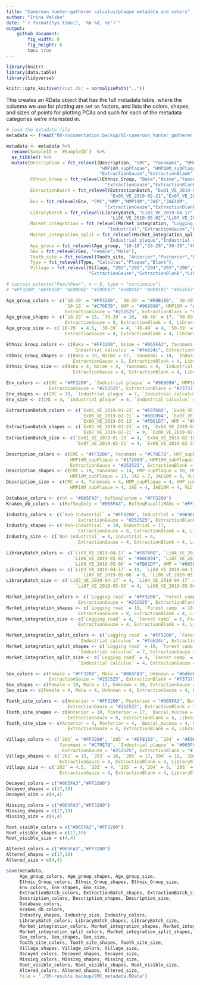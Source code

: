```yaml
---
title: "Cameroon hunter-gatherer calculus/plaque metadata and colors"
author: "Irina Velsko"
date: "`r format(Sys.time(), '%b %d, %Y')`"
output:
    github_document:
        fig_width: 8
        fig_height: 6
        toc: true
---
```


```r
library(knitr)
library(data.table)
library(tidyverse)

```

```r
knitr::opts_knit$set(root.dir = normalizePath(".."))
```

This creates an RData object that has the full metadata table, where the columns
we use for plotting are set as factors, and lists the colors, shapes, and sizes of
points for plotting PCAs and such for each of the metadata categories we're
interested in.
```r
# load the metadata file
metadata <- fread("00-documentation.backup/01-cameroon_hunter_gatherer_metadata.tsv")

metadata <- metadata %>%
  rename(SampleID = `#SampleID`)  %>%
  as_tibble() %>%
  mutate(Description = fct_relevel(Description, "CMC", "Yanomami", "HMP_supPlaque", "HMP_subPlaque",
                                   "HMP10M_supPlaque", "HMP10M_subPlaque","JAE","JAE10M", "VLC",
                                   "ExtractionGauze","ExtractionBlank","LibraryBlank"),
         Ethnic_Group = fct_relevel(Ethnic_Group, "Baka","Nzime","Yanomami","Industrial plaque","Industrial calculus",
                                     "ExtractionGauze","ExtractionBlank","LibraryBlank"),
         ExtractionBatch = fct_relevel(ExtractionBatch, "Ex01_VE_2019-01-23","Ex04_VE_2019-02-18","Ex05_VE_2019-02-18",
                                       "Ex06_VE_2019-02-21","Ex07_VE_2019-02-21","Ex08_VE_2019-02-25","Ex09_VE_2019-03-13"),
         Env = fct_relevel(Env, "CMC","HMP","HMP10M","JAE","JAE10M",
                                     "ExtractionGauze","ExtractionBlank","LibraryBlank"),
         LibraryBatch = fct_relevel(LibraryBatch, "Li03_VE_2019-04-17","Li04_VE_2019-04-17","Li05_VE_2019-04-17",
                                       "Li06_VE_2019-05-02","Li07_VE_2019-05-06","Li08_VE_2019-05-06","Li09_VE_2019-05-06"),
         Market_integration = fct_relevel(Market_integration, "Logging road","Forest camp","Farming","Yanomami",
                                      "Industrial","ExtractionGauze","ExtractionBlank","LibraryBlank"),
         Market_integration_split = fct_relevel(Market_integration_split, "Logging road","Forest camp","Farming","Yanomami",
                                      "Industrial plaque","Industrial calculus", "ExtractionGauze","ExtractionBlank","LibraryBlank"),
         Age_group = fct_relevel(Age_group, "10-18","18-29","30-39","40-49","50-59","60+","HMP","HMP10M"),
         Sex = fct_relevel(Sex, "Female","Male"),
         Tooth_site = fct_relevel(Tooth_site, "Anterior","Posterior","Buccal_mucosa","HMP","HMP10M"),
         Type = fct_relevel(Type, "Calculus","Plaque","Blank"),
         Village = fct_relevel(Village, "202","205","204","203","206","Yanomami","Industrial plaque","Industrial calculus",
                               "ExtractionGauze","ExtractionBlank","LibraryBlank"))

```

```r
# lacroix_palette("PeachPear", n = 8, type = "continuous")
# "#FF3200" "#EF8158" "#E9BD8E" "#CBDDA7" "#38BCAD" "#0B91B5" "#065FA3" "#172869"

Age_group_colors <- c(`18-29` = "#FF3200", `30-39` = "#E9B186", `40-49` = "#82CDAA", `50-59` = "#0686B8", `60+` = "#172869",
                      `10-18` = "#C70E7B", HMP = "#969696", HMP10M = "#d9d9d9",
                      ExtractionGauze = "#252525", ExtractionBlank = "#737373", LibraryBlank = "#bdbdbd")
Age_group_shapes <- c(`18-29` = 15, `30-39` = 16, `40-49` = 17, `50-59` = 18, `60+` = 25, `10-18` = 14, HMP = 7, HMP10M = 9,
                      ExtractionGauze = 8, ExtractionBlank = 4, LibraryBlank = 3)
Age_group_size <- c(`18-29` = 4.5, `30-39` = 4, `40-49` = 4, `50-59` = 6, `60+` = 4, `10-18` = 4, HMP = 4, HMP10M = 4,
                      ExtractionGauze = 4, ExtractionBlank = 4, LibraryBlank = 4)

Ethnic_Group_colors <- c(Baka = "#FF3200", Nzime = "#065FA3", Yanomami = "#C70E7B", `Industrial plaque` = "#969696", 
                         `Industrial calculus` = "#feb24c", ExtractionGauze = "#252525", ExtractionBlank = "#737373", LibraryBlank = "#bdbdbd")
Ethnic_Group_shapes <- c(Baka = 19, Nzime = 17,  Yanomami = 14, `Industrial plaque` = 7, `Industrial calculus` = 7,
                         ExtractionGauze = 8, ExtractionBlank = 4, LibraryBlank = 3)
Ethnic_Group_size <- c(Baka = 4, Nzime = 4,  Yanomami = 4, `Industrial plaque` = 4, `Industrial calculus` = 4, 
                         ExtractionGauze = 4, ExtractionBlank = 4, LibraryBlank = 4)

Env_colors <- c(CMC = "#FF3200", `Industrial plaque` = "#969696", HMP10M = "#172869", JAE10M = "#ffeda0", `Industrial calculus` = "#feb24c",
                ExtractionGauze = "#252525", ExtractionBlank = "#737373", LibraryBlank = "#bdbdbd")
Env_shapes <- c(CMC = 19, `Industrial plaque` = 7, `Industrial calculus` = 7, ExtractionGauze = 8, ExtractionBlank = 4, LibraryBlank = 3)
Env_size <- c(CMC = 4, `Industrial plaque` = 4, `Industrial calculus` = 4, ExtractionGauze = 4, ExtractionBlank = 4, LibraryBlank = 4)

ExtractionBatch_colors <- c(`Ex01_VE_2019-01-23` = "#F8766D", `Ex04_VE_2019-02-18` = "#C49A00", `Ex05_VE_2019-02-18` = "#53B400", 
                            `Ex06_VE_2019-02-21` = "#00C094", `Ex07_VE_2019-02-21` = "#00B6EB", `Ex08_VE_2019-02-25` = "#A58AFF", 
                            `Ex09_VE_2019-03-13` = "#FB61D7", HMP = "#065FA3", JAE = "#feb24c", Yanomami = "#C70E7B")
ExtractionBatch_shapes <- c(`Ex01_VE_2019-01-23` = 19, `Ex04_VE_2019-02-18` = 17,  `Ex05_VE_2019-02-18` = 14, `Ex06_VE_2019-02-21` = 7, 
                            `Ex07_VE_2019-02-21` = 9, `Ex08_VE_2019-02-25` = 7, `Ex09_VE_2019-03-13` = 9, Yanomami = 14, HMP = 7, JAE = 7)
ExtractionBatch_size <- c(`Ex01_VE_2019-01-23` = 4, `Ex04_VE_2019-02-18` = 4,  `Ex05_VE_2019-02-18` = 4, `Ex06_VE_2019-02-21` = 4, 
                          `Ex07_VE_2019-02-21` = 4, `Ex08_VE_2019-02-25` = 4, `Ex09_VE_2019-03-13` = 4, Yanomami = 4, HMP = 4, JAE = 4)

Description_colors <- c(CMC = "#FF3200", Yanomami = "#C70E7B", HMP_supPlaque = "#065FA3", HMP_subPlaque = "#065FA3", # HMP_supPlaque = "#", HMP_subPlaque = "#172869", 
                        HMP10M_supPlaque = "#172869", HMP10M_subPlaque = "#172869", JAE10M = "#ffeda0", JAE = "#feb24c", VLC = "#feb24c",
                        ExtractionGauze = "#252525", ExtractionBlank = "#737373", LibraryBlank = "#bdbdbd")
Description_shapes <- c(CMC = 19, Yanomami = 14, HMP_supPlaque = 10, HMP_subPlaque = 13, HMP10M_supPlaque = 10, 
                        HMP10M_subPlaque = 13, JAE = 7, JAE10M = 9, VLC = 7, ExtractionGauze = 8, ExtractionBlank = 4, LibraryBlank = 3)
Description_size <- c(CMC = 4, Yanomami = 4, HMP_supPlaque = 4, HMP_subPlaque = 4, HMP10M_supPlaque = 4, 
                        HMP10M_subPlaque = 4, JAE = 4, JAE10M = 4, VLC = 4, ExtractionGauze = 4, ExtractionBlank = 4, LibraryBlank = 4)

Database_colors <- c(nt = "#065FA3", RefSeqCustom = "#FF3200")
Kraken_db_colors <- c(RefSeqOnly = "#065FA3", RefSeqPasolliMAGs = "#FF3200")

Industry_colors <- c(`Non-industrial` = "#FF3200", Industrial = "#969696",
                           ExtractionGauze = "#252525", ExtractionBlank = "#737373", LibraryBlank = "#bdbdbd")
Industry_shapes <- c(`Non-industrial` = 19, Industrial = 17,
                           ExtractionGauze = 8, ExtractionBlank = 4, LibraryBlank = 3)
Industry_size <- c(`Non-industrial` = 4, Industrial = 4,
                           ExtractionGauze = 4, ExtractionBlank = 4, LibraryBlank = 4)

LibraryBatch_colors <- c(`Li03_VE_2019-04-17` = "#F8766D", `Li04_VE_2019-04-17` = "#C49A00", `Li05_VE_2019-04-17` = "#53B400", 
                         `Li06_VE_2019-05-02` = "#00C094", `Li07_VE_2019-05-06` = "#00B6EB", `Li08_VE_2019-05-06` = "#A58AFF", 
                         `Li09_VE_2019-05-06` = "#FB61D7", HMP = "#065FA3", JAE = "#feb24c", Yanomami = "#C70E7B")
LibraryBatch_shapes <- c(`Li03_VE_2019-04-17` = 19, `Li04_VE_2019-04-17` = 17,  `Li05_VE_2019-04-17` = 14, `Li06_VE_2019-05-02` = 7, 
                            `Li07_VE_2019-05-06` = 9, `Li08_VE_2019-05-06` = 7, `Li09_VE_2019-05-06` = 9, Yanomami = 14, HMP = 7, JAE = 7)
LibraryBatch_size <- c(`Li03_VE_2019-04-17` = 4, `Li04_VE_2019-04-17` = 4,  `Li05_VE_2019-04-17` = 4, `Li06_VE_2019-05-02` = 4, 
                          `Li07_VE_2019-05-06` = 4, `Li08_VE_2019-05-06` = 4, `Li09_VE_2019-05-06` = 4, Yanomami = 4, HMP = 4, JAE = 4)

Market_integration_colors <- c(`Logging road` = "#FF3200", `Forest camp` = "#82CDAA", Farming = "#065FA3", Yanomami = "#C70E7B", Industrial = "#969696",
                           ExtractionGauze = "#252525", ExtractionBlank = "#737373", LibraryBlank = "#bdbdbd")
Market_integration_shapes <- c(`Logging road` = 19, `Forest camp` = 18, Farming = 17, Yanomami = 14, Industrial = 7,
                           ExtractionGauze = 8, ExtractionBlank = 4, LibraryBlank = 3)
Market_integration_size <- c(`Logging road` = 4, `Forest camp` = 6, Farming = 4, Yanomami = 4, Industrial = 4,
                           ExtractionGauze = 4, ExtractionBlank = 4, LibraryBlank = 4)

Market_integration_split_colors <- c(`Logging road` = "#FF3200", `Forest camp` = "#82CDAA", Farming = "#065FA3", Yanomami = "#C70E7B", `Industrial plaque` = "#969696",
                           `Industrial calculus` = "#feb24c", ExtractionGauze = "#252525", ExtractionBlank = "#737373", LibraryBlank = "#bdbdbd")
Market_integration_split_shapes <- c(`Logging road` = 19, `Forest camp` = 18, Farming = 17, Yanomami = 14, `Industrial plaque` = 7,
                           `Industrial calculus` = 7, ExtractionGauze = 8, ExtractionBlank = 4, LibraryBlank = 3)
Market_integration_split_size <- c(`Logging road` = 4, `Forest camp` = 6, Farming = 4, Yanomami = 4, `Industrial plaque` = 4,
                           `Industrial calculus` = 4, ExtractionGauze = 4, ExtractionBlank = 4, LibraryBlank = 4)

Sex_colors <- c(Female = "#FF3200", Male = "#065FA3", Unknown = "#bdbdbd",
                ExtractionGauze = "#252525", ExtractionBlank = "#737373", LibraryBlank = "#bdbdbd")
Sex_shapes <- c(Female = 19, Male = 17, Unknown = 16, ExtractionGauze = 8, ExtractionBlank = 4, LibraryBlank = 3)
Sex_size <- c(Female = 4, Male = 4, Unknown = 4, ExtractionGauze = 4, ExtractionBlank = 4, LibraryBlank = 4)

Tooth_site_colors <- c(Anterior = "#FF3200", Posterior = "#065FA3", Buccal_mucosa = "#C70E7B", HMP = "#969696", HMP10M = "#d9d9d9",
                       ExtractionGauze = "#252525", ExtractionBlank = "#737373", LibraryBlank = "#bdbdbd")
Tooth_site_shapes <- c(Anterior = 19, Posterior = 17,  Buccal_mucosa = 14, HMP = 7, HMP10M = 9,
                       ExtractionGauze = 8, ExtractionBlank = 4, LibraryBlank = 3)
Tooth_site_size <- c(Anterior = 4, Posterior = 4,  Buccal_mucosa = 4, HMP = 4, HMP10M = 4,
                       ExtractionGauze = 4, ExtractionBlank = 4, LibraryBlank = 4)

Village_colors <- c(`202` = "#FF3200", `205` = "#EF8158", `204` = "#E9BD8E", `203` = "#CBDDA7", `206` = "#38BCAD",
                    Yanomami = "#C70E7B", `Industrial plaque` = "#065FA3", HMP10M = "#172869", JAE10M = "#ffeda0", `Industrial calculus` = "#feb24c",
                     ExtractionGauze = "#252525", ExtractionBlank = "#737373", LibraryBlank = "#bdbdbd")
Village_shapes <- c(`202` = 15, `203` = 16, `205` = 17,`204` = 18, `206` = 25, Yanomami = 14, `Industrial plaque` = 7, HMP10M = 9, `Industrial calculus` = 7, JAE10M = 9,
                    ExtractionGauze = 8, ExtractionBlank = 4, LibraryBlank = 3)
Village_size <- c(`202` = 4.5, `203` = 4, `205` = 4,`204` = 6, `206` = 4, Yanomami = 4, `Industrial plaque` = 4, HMP10M = 4, `Industrial calculus` = 4, JAE10M = 4,
                    ExtractionGauze = 4, ExtractionBlank = 4, LibraryBlank = 4)

Decayed_colors = c("#065FA3","#FF3200")
Decayed_shapes = c(17,19)
Decayed_size = c(4,4)

Missing_colors = c("#065FA3","#FF3200")
Missing_shapes = c(17,19)
Missing_size = c(4,4)

Root_visible_colors = c("#065FA3","#FF3200")
Root_visible_shapes = c(17,19)
Root_visible_size = c(4,4)

Altered_colors = c("#065FA3","#FF3200")
Altered_shapes = c(17,19)
Altered_size = c(4,4)

```


```r
save(metadata, 
     Age_group_colors, Age_group_shapes, Age_group_size,
     Ethnic_Group_colors, Ethnic_Group_shapes, Ethnic_Group_size,
     Env_colors, Env_shapes, Env_size,
     ExtractionBatch_colors, ExtractionBatch_shapes, ExtractionBatch_size,
     Description_colors, Description_shapes, Description_size, 
     Database_colors,
     Kraken_db_colors,
     Industry_shapes, Industry_size, Industry_colors,
     LibraryBatch_colors, LibraryBatch_shapes, LibraryBatch_size,
     Market_integration_colors, Market_integration_shapes, Market_integration_size,
     Market_integration_split_colors, Market_integration_split_shapes, Market_integration_split_size,
     Sex_colors, Sex_shapes, Sex_size,
     Tooth_site_colors, Tooth_site_shapes, Tooth_site_size,
     Village_shapes, Village_colors, Village_size,
     Decayed_colors, Decayed_shapes, Decayed_size,
     Missing_colors, Missing_shapes, Missing_size,
     Root_visible_colors, Root_visible_shapes, Root_visible_size,
     Altered_colors, Altered_shapes, Altered_size,
     file = "./05-results.backup/CMC_metadata.RData")

```


